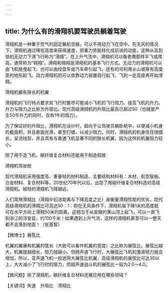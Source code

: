 ```yaml
---
---
---
```

title: 为什么有的滑翔机要驾驶员躺着驾驶
---




滑翔机是一种重于空气的固定翼航空器，可以不用动力飞在空中。在无风的情况下，滑翔机通过降低高度来获得速度，把重力势能转化成前进的动能，这种从高到低的无动力下滑飞行称为“滑翔”。在上升气流中，滑翔机可以像老鹰那样平飞或爬高，通常称为“翱翔”。滑翔和翱翔是滑翔机的基本飞行方式。无动力的滑翔机可以由飞机拖曳起飞，也可以由绞盘车或汽车牵引起飞，还有的可利用从山坡等有高度差的地形起飞。动力滑翔机则可以依靠动力装置自行起飞，飞到一定高度再开始滑翔。

滑翔机都有狭长的机翼



滑翔机的飞行特点要求其飞行时要尽可能减小飞机的飞行阻力、提高飞机的升力。升力与阻力之比称为升阻比。现代高级滑翔机的升阻比最高已超过50（也就是产生50牛升力的同时，仅有1牛的阻力）。

为了保证好的升阻比，滑翔机在设计时，趋向于让驾驶员躺卧舱中，以便减小机身的截面积，并且表面光滑，甚至打蜡，以减少阻力。同时，滑翔机的机身往往很细长，呈流线型，并且具有与普通飞机显著不同的狭长机翼，因为这样的机翼阻力较小。

除了用于造飞机，碳纤维复合材料还能用于制造假肢



滑翔机驾驶舱



现代滑翔机采用强度高、重量轻的材料制造，主要结构材料有：木材、航空层板、合金材料、复合材料等。20世纪70年代以后，出现了用碳纤维复合材料造的高级滑翔机。越轻的滑翔机飞得越远。

人们常用滑翔比（滑翔中前进距离与下降高度之比）来衡量滑翔性能的优劣，现代高级滑翔机的滑翔比可高达50：1：即在无风条件下，滑翔机每下降1米的高度就可在水平方向上滑翔50米的距离。这相当于从安徽的黄山顶上起飞，可以一直飞到浙江的淳安县，约100千米！如果遇到上升气流，这样的滑翔机甚至可以一整天都不会落到地面！（张首智）





【微博士】展弦比

机翼的翼展和机翼的弦长（大致可以看作机翼的宽度）之比称为展弦比。展弦比越大，机翼就越细长，阻力就越小。但跨声速飞行时，大展弦比飞机的激波阻力就会增加。所以，亚声速飞机一般选用大展弦比机翼，高级滑翔机的展弦比可达30以上，大大减小了飞行时的阻力，而超声速战斗机的展弦比一般为2.0～4.0。

【微问题】除了滑翔机，碳纤维复合材料还被应用在哪些领域？

【关键词】失速　升阻比　滑翔比